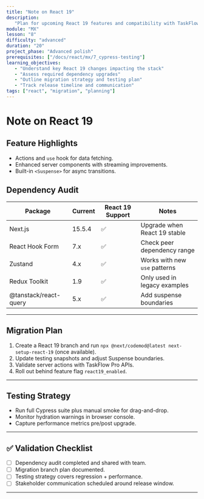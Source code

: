 ```yaml
---
title: "Note on React 19"
description:
   "Plan for upcoming React 19 features and compatibility with TaskFlow Pro."
module: "MX"
lesson: "8"
difficulty: "advanced"
duration: "20"
project_phase: "Advanced polish"
prerequisites: ["/docs/react/mx/7_cypress-testing"]
learning_objectives:
   - "Understand key React 19 changes impacting the stack"
   - "Assess required dependency upgrades"
   - "Outline migration strategy and testing plan"
   - "Track release timeline and communication"
tags: ["react", "migration", "planning"]
---
```


# Note on React 19

## Feature Highlights

-  Actions and `use` hook for data fetching.
-  Enhanced server components with streaming improvements.
-  Built-in `<Suspense>` for async transitions.

## Dependency Audit

| Package               | Current | React 19 Support | Notes                         |
| --------------------- | ------- | ---------------- | ----------------------------- |
| Next.js               | 15.5.4  | ✅               | Upgrade when React 19 stable  |
| React Hook Form       | 7.x     | ✅               | Check peer dependency range   |
| Zustand               | 4.x     | ✅               | Works with new `use` patterns |
| Redux Toolkit         | 1.9     | ✅               | Only used in legacy examples  |
| @tanstack/react-query | 5.x     | ✅               | Add suspense boundaries       |

---

## Migration Plan

1. Create a React 19 branch and run
   `npx @next/codemod@latest next-setup-react-19` (once available).
2. Update testing snapshots and adjust Suspense boundaries.
3. Validate server actions with TaskFlow Pro APIs.
4. Roll out behind feature flag `react19_enabled`.

---

## Testing Strategy

-  Run full Cypress suite plus manual smoke for drag-and-drop.
-  Monitor hydration warnings in browser console.
-  Capture performance metrics pre/post upgrade.

---

## ✅ Validation Checklist

-  [ ] Dependency audit completed and shared with team.
-  [ ] Migration branch plan documented.
-  [ ] Testing strategy covers regression + performance.
-  [ ] Stakeholder communication scheduled around release window.

---

